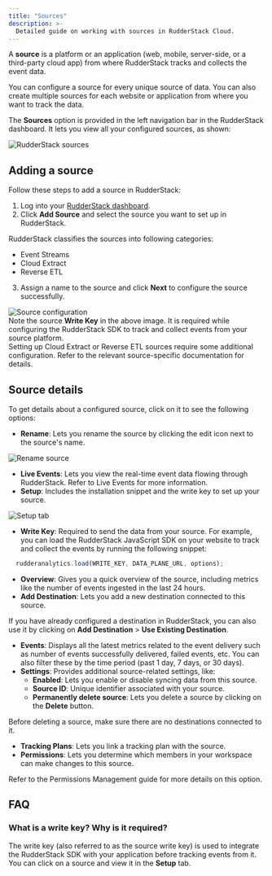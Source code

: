 ```yaml
---
title: "Sources"
description: >-
  Detailed guide on working with sources in RudderStack Cloud.
---
```


A **source** is a platform or an application (web, mobile, server-side, or a third-party cloud app) from where RudderStack tracks and collects the event data.

<div class="infoBlock">
You can configure a source for every unique source of data. You can also create multiple sources for each website or application from where you want to track the data.
</div>

The **Sources** option is provided in the left navigation bar in the RudderStack dashboard. It lets you view all your configured sources, as shown:

<img src="../assets/rs-cloud/dashboard-sources.png" alt="RudderStack sources" />

## Adding a source

Follow these steps to add a source in RudderStack:

1. Log into your [RudderStack dashboard](https://app.rudderstack.com/).
2. Click **Add Source** and select the source you want to set up in RudderStack.

<div class="infoBlock">
RudderStack classifies the sources into following
  categories:
  <ul>
    <li>
      <Link to="/sources/event-streams/">Event Streams</Link>
    </li>
    <li>
      <Link to="/sources/extract/">Cloud Extract</Link>
    </li>
    <li>
      <Link to="/sources/reverse-etl/">Reverse ETL</Link>
    </li>
  </ul>
</div>

3. Assign a name to the source and click **Next** to configure the source successfully.

<img src="../assets/rs-cloud/dashboard-sources-2.png" alt="Source configuration" />

<div class="infoBlock">
Note the source <strong>Write Key</strong> in the above image. It is required while configuring the RudderStack SDK to track and collect events from your source platform.
</div>

<div class="warningBlock">
Setting up <Link to="/sources/extract/">Cloud Extract</Link> or <Link to="/sources/reverse-etl/">Reverse ETL</Link> sources require some additional configuration. Refer to the relevant source-specific documentation for details.
</div>

## Source details

To get details about a configured source, click on it to see the following options:

- **Rename**: Lets you rename the source by clicking the edit icon next to the source's name.

<img src="../assets/rs-cloud/rename-source.png" alt="Rename source" />

- **Live Events**: Lets you view the real-time event data flowing through RudderStack. Refer to <Link to="/dashboard-guides/live-events/">Live Events</Link> for more information.
- **Setup**: Includes the installation snippet and the write key to set up your source.

<img src="../assets/rs-cloud/setup-tab.png" alt="Setup tab" />

- **Write Key**: Required to send the data from your source. For example, you can load the <Link to="/sources/sdks/rudderstack-javascript-sdk/">RudderStack JavaScript SDK</Link> on your website to track and collect the events by running the following snippet:

```javascript
  rudderanalytics.load(WRITE_KEY, DATA_PLANE_URL, options);
```

- **Overview**: Gives you a quick overview of the source, including metrics like the number of events ingested in the last 24 hours.
- **Add Destination**: Lets you add a new destination connected to this source.

<div class="infoBlock">
If you have already configured a destination in RudderStack, you can also use it by clicking on <strong>Add Destination</strong> > <strong>Use Existing Destination</strong>.
</div>

- **Events**: Displays all the latest metrics related to the event delivery such as number of events successfully delivered, failed events, etc. You can also filter these by the time period (past 1 day, 7 days, or 30 days).
- **Settings**: Provides additional source-related settings, like:
  - **Enabled**: Lets you enable or disable syncing data from this source.
  - **Source ID**: Unique identifier associated with your source.
  - **Permanently delete source**: Lets you delete a source by clicking on the **Delete** button.

<div class="warningBlock">
Before deleting a source, make sure there are no destinations connected to it.
</div>

- **Tracking Plans**: Lets you link a <Link to="/features/data-governance/tracking-plans/">tracking plan</Link> with the source.
- **Permissions**: Lets you determine which members in your workspace can make changes to this source.

<div class="infoBlock">
Refer to the <Link to="/dashboard-guides/permissions-management/#restricting-edit-permissions-for-individual objects">Permissions Management</Link> guide for more details on this option.
</div>

## FAQ

### What is a write key? Why is it required?

The write key (also referred to as the source write key) is used to integrate the RudderStack SDK with your application before tracking events from it. You can click on a source and view it in the **Setup** tab.